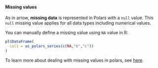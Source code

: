 #### Missing values

As in arrow, **missing data** is represented in Polars with a `null` value. This `null` missing value applies for all data types including numerical values.

You can manually define a missing value using `NA` value in R:

```r
pl$DataFrame(
  col1 = as_polars_series(c(NA,"b","c"))
)
```

To learn more about dealing with missing values in polars, see [here](#dealing-with-missing-values).